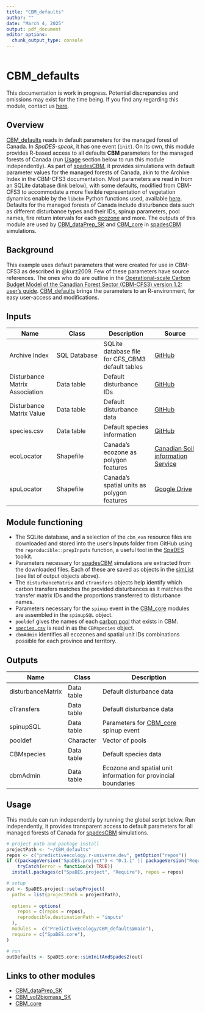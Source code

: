 ```yaml
---
title: "CBM_defaults"
author: ""
date: "March 4, 2025"
output: pdf_document
editor_options: 
  chunk_output_type: console
---
```

```r
```
# CBM_defaults

:::{.rmdimportant}
This documentation is work in progress. Potential discrepancies and omissions may exist for the time being. If you find any regarding this module, contact us [here]("https://github.com/PredictiveEcology/CBM_defaults/issues").
:::

## Overview

[CBM_defaults](https://github.com/PredictiveEcology/CBM_defaults.git) reads in default parameters for the managed forest of Canada. In *SpaDES-speak*, it has one event (`init`). On its own, this module provides R-based access to all defaults **CBM** parameters for the managed forests of Canada (run [Usage] section below to run this module independently). As part of [spadesCBM](https://github.com/PredictiveEcology/spadesCBM.git), it provides simulations with default parameter values for the managed forests of Canada, akin to the Archive Index in the CBM-CFS3 documentation. Most parameters are read in from an SQLite database (link below), with some defaults, modified from CBM-CFS3 to accommodate a more flexible representation of vegetation dynamics enable by the `libcbm` Python functions used, available [here](https://github.com/cat-cfs/libcbm_py/tree/main/libcbm/resources/cbm_exn). Defaults for the managed forests of Canada include disturbance data such as different disturbance types and their IDs, spinup parameters, pool names, fire return intervals for each [ecozone](https://predictiveecology.github.io/spadesCBM/lexicon.html) and more. The outputs of this module are used by [CBM_dataPrep_SK](https://github.com/PredictiveEcology/CBM_dataPrep_SK.git) and [CBM_core](https://github.com/PredictiveEcology/CBM_core.git) in [spadesCBM](https://github.com/PredictiveEcology/spadesCBM.git) simulations.

## Background

This example uses default parameters that were created for use in CBM-CFS3 as described in @kurz2009. Few of these parameters have source references. The ones who do are outline in the [Operational-scale Carbon Budget Model of the Canadian Forest Sector (CBM-CFS3) version 1.2: user’s guide](https://osdp-psdo.canada.ca/dp/en/search/metadata/NRCAN-CFS-1-7570539d-a457-43ef-9215-584ad612f409). [CBM_defaults](https://github.com/PredictiveEcology/CBM_defaults.git) brings the parameters to an R-environment, for easy user-access and modifications.

## Inputs

| Name | Class | Description | Source |
|------------------|------------------|-------------------|------------------|
| Archive Index | SQL Database | SQLite database file for CFS_CBM3 default tables | [GitHub](https://github.com/cat-cfs/libcbm_py/tree/main/libcbm/resources/cbm_defaults_db) |
| Disturbance Matrix Association | Data table | Default disturbance IDs | [GitHub](https://raw.githubusercontent.com/cat-cfs/libcbm_py/main/libcbm/resources/cbm_exn/disturbance_matrix_association.csv) |
| Disturbance Matrix Value | Data table | Default disturbance data | [GitHub](https://raw.githubusercontent.com/cat-cfs/libcbm_py/main/libcbm/resources/cbm_exn/disturbance_matrix_value.csv) |
| species.csv | Data table | Default species information | [GitHub](https://github.com/cat-cfs/libcbm_py/blob/main/libcbm/resources/cbm_exn/species.csv) |
| ecoLocator | Shapefile | Canada's ecozone as polygon features | [Canadian Soil information Service](http://sis.agr.gc.ca/cansis/nsdb/ecostrat/zone/ecozone_shp.zip) |
| spuLocator | Shapefile | Canada's spatial units as polygon features | [Google Drive](https://drive.google.com/file/d/1D3O0Uj-s_QEgMW7_X-NhVsEZdJ29FBed) |


## Module functioning

- The SQLite database, and a selection of the `cbm_exn` resource files are downloaded and stored into the user's Inputs folder from GitHub using the `reproducible::prepInputs` function, a useful tool in the [SpaDES](https://SpaDES.PredictiveEcology.org) toolkit.
- Parameters necessary for [spadesCBM](https://github.com/PredictiveEcology/spadesCBM.git) simulations are extracted from the downloaded files. Each of these are saved as objects in the [simList](https://predictiveecology.github.io/spadesCBM/lexicon.html) (see list of output objects above).
- The `disturbanceMatrix` and `cTransfers` objects help identify which carbon transfers matches the provided disturbances as it matches the transfer matrix IDs and the proportions transferred to disturbance names.
- Parameters necessary for the `spinup` event in the [CBM_core](https://github.com/PredictiveEcology/CBM_core.git) modules are assembled in the `spinupSQL` object.
- `pooldef` gives the names of each [carbon pool](https://predictiveecology.github.io/spadesCBM/index.html#pools) that exists in CBM.
- [`species.csv`](https://github.com/cat-cfs/libcbm_py/blob/main/libcbm/resources/cbm_exn/species.csv) is read in as the `CBMspecies` object. 
- `cbmAdmin` identifies all ecozones and spatial unit IDs combinations possible for each province and territory.

## Outputs

| Name              | Class      | Description                          |
|-------------------|------------|--------------------------------------|
| disturbanceMatrix | Data table | Default disturbance data             |
| cTransfers        | Data table | Default disturbance data             |
| spinupSQL         | Data table | Parameters for [CBM_core](https://github.com/PredictiveEcology/CBM_core.git) spinup event |
| pooldef           | Character  | Vector of pools                      |
| CBMspecies        | Data table | Default species data             |
| cbmAdmin          | Data table | Ecozone and spatial unit information for provincial boundaries |	


## Usage
This module can run independently by running the global script below. Run independently, it provides transparent access to default parameters for all managed forests of Canada for [spadesCBM](https://github.com/PredictiveEcology/spadesCBM.git) simulations. 

```r
# project path and package install
projectPath <- "~/CBM_defaults"
repos <- c("predictiveecology.r-universe.dev", getOption("repos"))
if ((packageVersion("SpaDES.project") < "0.1.1" || packageVersion("Require") < "1.0.1.9002") |>
    tryCatch(error = function(x) TRUE))
  install.packages(c("SpaDES.project", "Require"), repos = repos)

# setup
out <- SpaDES.project::setupProject(
  paths = list(projectPath = projectPath),
  
  options = options(
    repos = c(repos = repos),
    reproducible.destinationPath = "inputs"
  ),
  modules =  c("PredictiveEcology/CBM_defaults@main"),
  require = c("SpaDES.core"),
)

# run
outDefaults <- SpaDES.core::simInitAndSpades2(out)
```

## Links to other modules

- [CBM_dataPrep_SK](https://github.com/PredictiveEcology/CBM_dataPrep_SK.git)
- [CBM_vol2biomass_SK](https://github.com/PredictiveEcology/CBM_vol2biomass_SK)
- [CBM_core](https://github.com/PredictiveEcology/CBM_core)
